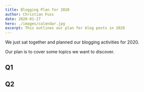 ```yaml
---
title: Blogging Plan for 2020
author: Christian Fuss
date: 2020-01-27
hero: ./images/calendar.jpg
excerpt: This outlines our plan for blog posts in 2020
---
```


We just sat together and planned our blogging activities for 2020.

Our plan is to cover some topics we want to discover.

## Q1

## Q2
